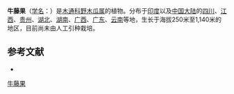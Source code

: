 {{Speciesbox
| name = 牛藤果
| status = 
| status_system = 
| image = 
| genus = Stauntonia
| species = elliptica
| authority = Hemsl.
}}

'''牛藤果'''（[[学名|学名]]：{{lang|la|''Stauntonia elliptica''}}）是[[木通科|木通科]][[野木瓜属|野木瓜属]]的植物。分布于[[印度|印度]]以及[[中国大陆|中国大陆]]的[[四川|四川]]、[[江西|江西]]、[[贵州|贵州]]、[[湖北|湖北]]、[[湖南|湖南]]、[[广西|广西]]、[[广东|广东]]、[[云南|云南]]等地，生长于海拔250米至1,140米的地区，目前尚未由人工引种栽培。

== 参考文献 ==
<div class="references-small">
* {{cite web| url =http://www.bioinfo.cn/db05/KmzwSpecies.php?action=view&id=13480| title =牛藤果| work =《中国高等植物数据库全库》| publisher =中国科学院微生物研究所| author =昆明植物研究所| accessdate =2009-02-24| deadurl =yes| archiveurl =https://web.archive.org/web/20160305075249/http://www.bioinfo.cn/db05/KmzwSpecies.php?action=view&id=13480| archivedate =2016-03-05}}
</div>
{{Taxonbar|from=Q15227775}}

[[Category:野木瓜属|牛藤果]]


{{植物小作品}}